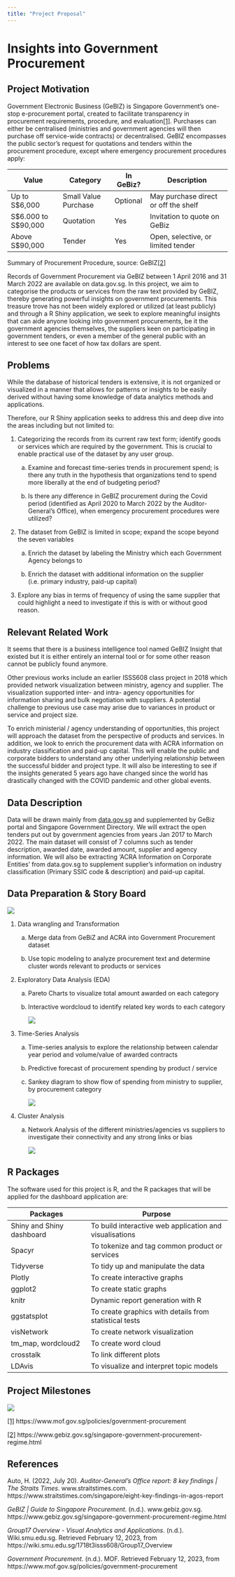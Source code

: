 ```yaml
---
title: "Project Proposal"
---
```


# **Insights into Government Procurement**

## **Project Motivation**

Government Electronic Business (GeBIZ) is Singapore Government's one-stop e-procurement portal, created to facilitate transparency in procurement requirements, procedure, and evaluation[\[1\]](#_ftn1). Purchases can either be centralised (ministries and government agencies will then purchase off service-wide contracts) or decentralised. GeBIZ encompasses the public sector's request for quotations and tenders within the procurement procedure, except where emergency procurement procedures apply:

| Value                 | Category             | In GeBiz? | Description                          |
|-----------------|-----------------|-----------|--------------------------|
| Up to S\$6,000        | Small Value Purchase | Optional  | May purchase direct or off the shelf |
| S\$6.000 to S\$90,000 | Quotation            | Yes       | Invitation to quote on GeBiz         |
| Above S\$90,000       | Tender               | Yes       | Open, selective, or limited tender   |

Summary of Procurement Procedure, source: GeBIZ[\[2\]](#_ftn2)

Records of Government Procurement via GeBIZ between 1 April 2016 and 31 March 2022 are available on data.gov.sg. In this project, we aim to categorise the products or services from the raw text provided by GeBIZ, thereby generating powerful insights on government procurements. This treasure trove has not been widely explored or utilized (at least publicly) and through a R Shiny application, we seek to explore meaningful insights that can aide anyone looking into government procurements, be it the government agencies themselves, the suppliers keen on participating in government tenders, or even a member of the general public with an interest to see one facet of how tax dollars are spent.

## **Problems**

While the database of historical tenders is extensive, it is not organized or visualized in a manner that allows for patterns or insights to be easily derived without having some knowledge of data analytics methods and applications.

Therefore, our R Shiny application seeks to address this and deep dive into the areas including but not limited to:

1.  Categorizing the records from its current raw text form; identify goods or services which are required by the government. This is crucial to enable practical use of the dataset by any user group.
    a.  Examine and forecast time-series trends in procurement spend; is there any truth in the hypothesis that organizations tend to spend more liberally at the end of budgeting period?

    b.  Is there any difference in GeBIZ procurement during the Covid period (identified as April 2020 to March 2022 by the Auditor-General's Office), when emergency procurement procedures were utilized?
2.  The dataset from GeBIZ is limited in scope; expand the scope beyond the seven variables
    a.  Enrich the dataset by labeling the Ministry which each Government Agency belongs to

    b.  Enrich the dataset with additional information on the supplier (i.e. primary industry, paid-up capital)
3.  Explore any bias in terms of frequency of using the same supplier that could highlight a need to investigate if this is with or without good reason.

## **Relevant Related Work**

It seems that there is a business intelligence tool named GeBIZ Insight that existed but it is either entirely an internal tool or for some other reason cannot be publicly found anymore.  

Other previous works include an earlier ISSS608 class project in 2018 which provided network visualization between ministry, agency and supplier. The visualization supported inter- and intra- agency opportunities for information sharing and bulk negotiation with suppliers. A potential challenge to previous use case may arise due to variances in product or service and project size.  

To enrich ministerial / agency understanding of opportunities, this project will approach the dataset from the perspective of products and services. In addition, we look to enrich the procurement data with ACRA information on industry classification and paid-up capital. This will enable the public and corporate bidders to understand any other underlying relationship between the successful bidder and project type. It will also be interesting to see if the insights generated 5 years ago have changed since the world has drastically changed with the COVID pandemic and other global events. 

## **Data Description** 

Data will be drawn mainly from [data.gov.sg](https://data.gov.sg/dataset/government-procurement) and supplemented by GeBiz portal and Singapore Government Directory. We will extract the open tenders put out by government agencies from years Jan 2017 to March 2022. The main dataset will consist of 7 columns such as tender description, awarded date, awarded amount, supplier and agency information. We will also be extracting 'ACRA Information on Corporate Entities' from data.gov.sg to supplement supplier's information on industry classification (Primary SSIC code & description) and paid-up capital.

## **Data Preparation & Story Board**

![](images/image-943879244.png)

1.  Data wrangling and Transformation
    a.  Merge data from GeBiZ and ACRA into Government Procurement dataset

    b.  Use topic modeling to analyze procurement text and determine cluster words relevant to products or services

```{=html}
<!-- -->
```
2.  Exploratory Data Analysis (EDA)
    a.  Pareto Charts to visualize total amount awarded on each category

    b.  Interactive wordcloud to identify related key words to each category

        ![](images/image-484157554.png)

```{=html}
<!-- -->
```
3.  Time-Series Analysis
    a.  Time-series analysis to explore the relationship between calendar year period and volume/value of awarded contracts

    b.  Predictive forecast of procurement spending by product / service

    c.  Sankey diagram to show flow of spending from ministry to supplier, by procurement category

        ![](images/image-1392481260.png)

```{=html}
<!-- -->
```
4.  Cluster Analysis
    a.  Network Analysis of the different ministries/agencies vs suppliers to investigate their connectivity and any strong links or bias

        ![](images/image-2125455200.png)

## **R Packages**

The software used for this project is R, and the R packages that will be applied for the dashboard application are: 

| **Packages**               | **Purpose**                                              |
|--------------------------|----------------------------------------------|
| Shiny and Shiny dashboard  | To build interactive web application and visualisations  |
| Spacyr                     | To tokenize and tag common product or services           |
| Tidyverse                  | To tidy up and manipulate the data                       |
| Plotly                     | To create interactive graphs                             |
| ggplot2                    | To create static graphs                                  |
| knitr                      | Dynamic report generation with R                         |
| ggstatsplot                | To create graphics with details from statistical tests   |
| visNetwork                 | To create network visualization                          |
| tm_map, wordcloud2         | To create word cloud                                     |
| crosstalk                  | To link different plots                                  |
| LDAvis                     | To visualize and interpret topic models                  |

## **Project Milestones**

![](images/timeline.png)

[\[1\]](#_ftnref1) https://www.mof.gov.sg/policies/government-procurement

[\[2\]](#_ftnref2) https://www.gebiz.gov.sg/singapore-government-procurement-regime.html

## **References**

Auto, H. (2022, July 20). *Auditor-General's Office report: 8 key findings \| The Straits Times*. www.straitstimes.com. https://www.straitstimes.com/singapore/eight-key-findings-in-agos-report

*GeBIZ \| Guide to Singapore Procurement*. (n.d.). www.gebiz.gov.sg. https://www.gebiz.gov.sg/singapore-government-procurement-regime.html

*Group17 Overview - Visual Analytics and Applications*. (n.d.). Wiki.smu.edu.sg. Retrieved February 12, 2023, from https://wiki.smu.edu.sg/1718t3isss608/Group17_Overview

*Government Procurement*. (n.d.). MOF. Retrieved February 12, 2023, from https://www.mof.gov.sg/policies/government-procurement
